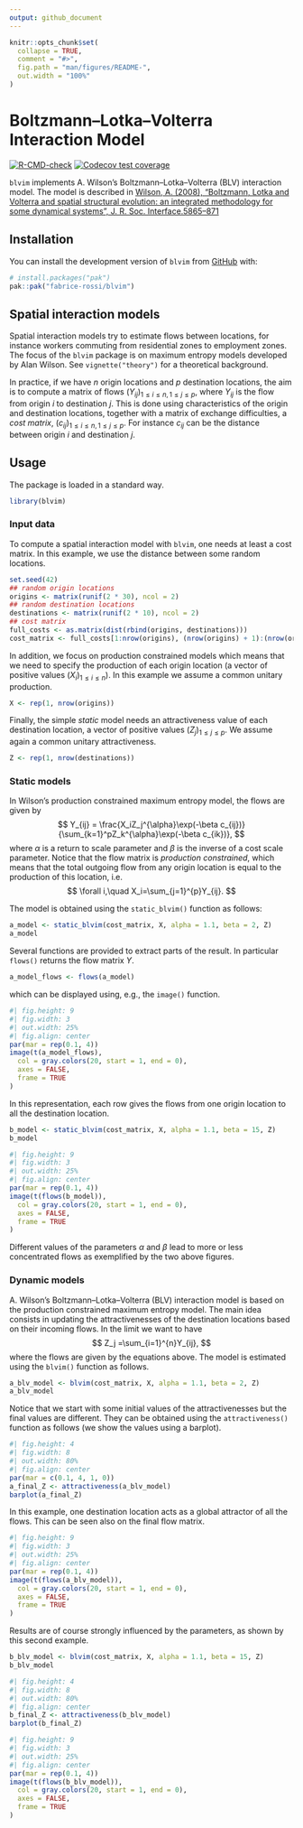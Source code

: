 ```yaml
---
output: github_document
---
```


<!-- README.md is generated from README.Rmd. Please edit that file -->

```r
knitr::opts_chunk$set(
  collapse = TRUE,
  comment = "#>",
  fig.path = "man/figures/README-",
  out.width = "100%"
)
```

# Boltzmann–Lotka–Volterra Interaction Model

<!-- badges: start -->

[![R-CMD-check](https://github.com/fabrice-rossi/blvim/actions/workflows/R-CMD-check.yaml/badge.svg)](https://github.com/fabrice-rossi/blvim/actions/workflows/R-CMD-check.yaml) [![Codecov test coverage](https://codecov.io/gh/fabrice-rossi/blvim/graph/badge.svg)](https://app.codecov.io/gh/fabrice-rossi/blvim)

<!-- badges: end -->

`blvim` implements A. Wilson's Boltzmann–Lotka–Volterra (BLV) interaction model. The model is described in [Wilson, A. (2008), "Boltzmann, Lotka and Volterra and spatial structural evolution: an integrated methodology for some dynamical systems", J. R. Soc. Interface.5865–871](http://dx.doi.org/10.1098/rsif.2007.1288)

## Installation

You can install the development version of `blvim` from [GitHub](https://github.com/) with:

``` r
# install.packages("pak")
pak::pak("fabrice-rossi/blvim")
```

## Spatial interaction models

Spatial interaction models try to estimate flows between locations, for instance 
workers commuting from residential zones to employment zones. The focus of the 
`blvim` package is on maximum entropy models developed by Alan Wilson. See
`vignette("theory")` for a theoretical background. 

In practice, if we have $n$ origin locations and $p$ destination locations, the
aim is to compute a matrix of flows $(Y_{ij})_{1\leq i\leq n, 1\leq j\leq p}$, where
$Y_{ij}$ is the flow from origin $i$ to destination $j$. This is done using
characteristics of the origin and destination locations, together with a matrix
of exchange difficulties, a *cost matrix*, $(c_{ij})_{1\leq i\leq n, 1\leq j\leq p}$. For instance
$c_{ij}$ can be the distance between origin $i$ and destination $j$.

## Usage

The package is loaded in a standard way.
```r
library(blvim)
```

### Input data
To compute a spatial interaction model with `blvim`, one needs at least a cost 
matrix. In this example, we use the distance between some random locations.
```r
set.seed(42)
## random origin locations
origins <- matrix(runif(2 * 30), ncol = 2)
## random destination locations
destinations <- matrix(runif(2 * 10), ncol = 2)
## cost matrix
full_costs <- as.matrix(dist(rbind(origins, destinations)))
cost_matrix <- full_costs[1:nrow(origins), (nrow(origins) + 1):(nrow(origins) + nrow(destinations))]
```

In addition, we focus on production constrained models which means that we need to
specify the production of each origin location (a vector of positive values 
$(X_i)_{1\leq i\leq n}$). In this example we assume a common unitary production.
```r
X <- rep(1, nrow(origins))
```

Finally, the simple *static* model needs an attractiveness value of each destination
location, a vector of positive values $(Z_j)_{1\leq j\leq p}$. We assume again
a common unitary attractiveness.
```r
Z <- rep(1, nrow(destinations))
```

### Static models
In Wilson's production constrained maximum entropy model, the flows are given
by
$$
Y_{ij} = \frac{X_iZ_j^{\alpha}\exp(-\beta c_{ij})}{\sum_{k=1}^pZ_k^{\alpha}\exp(-\beta c_{ik})},
$$
where $\alpha$ is a return to scale parameter and $\beta$ is the inverse of a
cost scale parameter. Notice that the flow matrix is *production constrained*, 
which means that the total outgoing flow from any origin location is equal to 
the production of this location, i.e.
$$
\forall i,\quad X_i=\sum_{j=1}^{p}Y_{ij}.
$$

The model is obtained using the `static_blvim()` function as follows:
```r
a_model <- static_blvim(cost_matrix, X, alpha = 1.1, beta = 2, Z)
a_model
```

Several functions are provided to extract parts of the result. In particular
`flows()` returns the flow matrix $Y$. 
```r
a_model_flows <- flows(a_model)
```
which can be displayed using, e.g., the `image()` function.
```r
#| fig.height: 9
#| fig.width: 3
#| out.width: 25%
#| fig.align: center
par(mar = rep(0.1, 4))
image(t(a_model_flows),
  col = gray.colors(20, start = 1, end = 0),
  axes = FALSE,
  frame = TRUE
)
```

In this representation, each row gives the flows from one origin location to
all the destination location. 


```r
b_model <- static_blvim(cost_matrix, X, alpha = 1.1, beta = 15, Z)
b_model
```

```r
#| fig.height: 9
#| fig.width: 3
#| out.width: 25%
#| fig.align: center
par(mar = rep(0.1, 4))
image(t(flows(b_model)),
  col = gray.colors(20, start = 1, end = 0),
  axes = FALSE,
  frame = TRUE
)
```

Different values of the parameters $\alpha$ and $\beta$ lead to more or less 
concentrated flows as exemplified by the two above figures. 

### Dynamic models

A. Wilson's Boltzmann–Lotka–Volterra (BLV) interaction model is based on the 
production constrained maximum entropy model. The main idea consists in updating
the attractivenesses of the destination locations based on their incoming flows.
In the limit we want to have
$$
Z_j =\sum_{i=1}^{n}Y_{ij}, 
$$
where the flows are given by the equations above. The model is estimated using
the `blvim()` function as follows.

```r
a_blv_model <- blvim(cost_matrix, X, alpha = 1.1, beta = 2, Z)
a_blv_model
```

Notice that we start with some initial values of the attractivenesses but the 
final values are different. They can be obtained using the `attractiveness()` 
function as follows (we show the values using a barplot).

```r
#| fig.height: 4
#| fig.width: 8
#| out.width: 80%
#| fig.align: center
par(mar = c(0.1, 4, 1, 0))
a_final_Z <- attractiveness(a_blv_model)
barplot(a_final_Z)
```
In this example, one destination location acts as a global attractor of all
the flows. This can be seen also on the final flow matrix.

```r
#| fig.height: 9
#| fig.width: 3
#| out.width: 25%
#| fig.align: center
par(mar = rep(0.1, 4))
image(t(flows(a_blv_model)),
  col = gray.colors(20, start = 1, end = 0),
  axes = FALSE,
  frame = TRUE
)
```

Results are of course strongly influenced by the parameters, as shown by this 
second example.


```r
b_blv_model <- blvim(cost_matrix, X, alpha = 1.1, beta = 15, Z)
b_blv_model
```

```r
#| fig.height: 4
#| fig.width: 8
#| out.width: 80%
#| fig.align: center
b_final_Z <- attractiveness(b_blv_model)
barplot(b_final_Z)
```

```r
#| fig.height: 9
#| fig.width: 3
#| out.width: 25%
#| fig.align: center
par(mar = rep(0.1, 4))
image(t(flows(b_blv_model)),
  col = gray.colors(20, start = 1, end = 0),
  axes = FALSE,
  frame = TRUE
)
```
